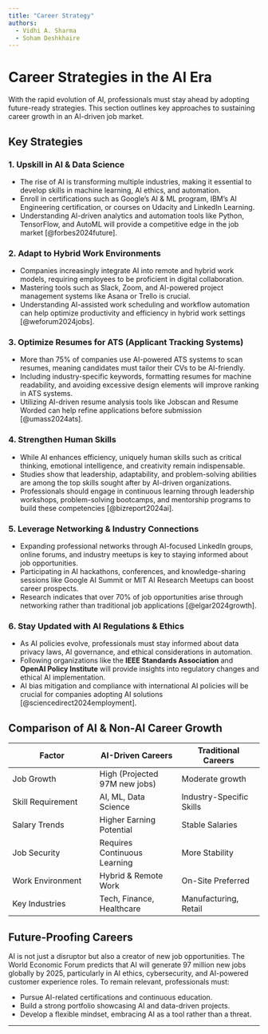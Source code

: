```yaml
---
title: "Career Strategy"
authors: 
  - Vidhi A. Sharma
  - Soham Deshkhaire
---
```


# Career Strategies in the AI Era

With the rapid evolution of AI, professionals must stay ahead by adopting future-ready strategies. This section outlines key approaches to sustaining career growth in an AI-driven job market.

## Key Strategies

### 1. **Upskill in AI & Data Science**
   - The rise of AI is transforming multiple industries, making it essential to develop skills in machine learning, AI ethics, and automation.
   - Enroll in certifications such as Google's AI & ML program, IBM’s AI Engineering certification, or courses on Udacity and LinkedIn Learning.
   - Understanding AI-driven analytics and automation tools like Python, TensorFlow, and AutoML will provide a competitive edge in the job market [@forbes2024future].

### 2. **Adapt to Hybrid Work Environments**
   - Companies increasingly integrate AI into remote and hybrid work models, requiring employees to be proficient in digital collaboration.
   - Mastering tools such as Slack, Zoom, and AI-powered project management systems like Asana or Trello is crucial.
   - Understanding AI-assisted work scheduling and workflow automation can help optimize productivity and efficiency in hybrid work settings [@weforum2024jobs].

### 3. **Optimize Resumes for ATS (Applicant Tracking Systems)**
   - More than 75% of companies use AI-powered ATS systems to scan resumes, meaning candidates must tailor their CVs to be AI-friendly.
   - Including industry-specific keywords, formatting resumes for machine readability, and avoiding excessive design elements will improve ranking in ATS systems.
   - Utilizing AI-driven resume analysis tools like Jobscan and Resume Worded can help refine applications before submission [@umass2024ats].

### 4. **Strengthen Human Skills**
   - While AI enhances efficiency, uniquely human skills such as critical thinking, emotional intelligence, and creativity remain indispensable.
   - Studies show that leadership, adaptability, and problem-solving abilities are among the top skills sought after by AI-driven organizations.
   - Professionals should engage in continuous learning through leadership workshops, problem-solving bootcamps, and mentorship programs to build these competencies [@bizreport2024ai].

### 5. **Leverage Networking & Industry Connections**
   - Expanding professional networks through AI-focused LinkedIn groups, online forums, and industry meetups is key to staying informed about job opportunities.
   - Participating in AI hackathons, conferences, and knowledge-sharing sessions like Google AI Summit or MIT AI Research Meetups can boost career prospects.
   - Research indicates that over 70% of job opportunities arise through networking rather than traditional job applications [@elgar2024growth].

### 6. **Stay Updated with AI Regulations & Ethics**
   - As AI policies evolve, professionals must stay informed about data privacy laws, AI governance, and ethical considerations in automation.
   - Following organizations like the **IEEE Standards Association** and **OpenAI Policy Institute** will provide insights into regulatory changes and ethical AI implementation.
   - AI bias mitigation and compliance with international AI policies will be crucial for companies adopting AI solutions [@sciencedirect2024employment].

## Comparison of AI & Non-AI Career Growth

| Factor                        | AI-Driven Careers            | Traditional Careers         |
|------------------------------|-----------------------------|-----------------------------|
| Job Growth                   | High (Projected 97M new jobs) | Moderate growth             |
| Skill Requirement            | AI, ML, Data Science        | Industry-Specific Skills    |
| Salary Trends                | Higher Earning Potential   | Stable Salaries             |
| Job Security                 | Requires Continuous Learning | More Stability              |
| Work Environment             | Hybrid & Remote Work        | On-Site Preferred           |
| Key Industries               | Tech, Finance, Healthcare  | Manufacturing, Retail       |

## Future-Proofing Careers
AI is not just a disruptor but also a creator of new job opportunities. The World Economic Forum predicts that AI will generate 97 million new jobs globally by 2025, particularly in AI ethics, cybersecurity, and AI-powered customer experience roles. To remain relevant, professionals must:

- Pursue AI-related certifications and continuous education.
- Build a strong portfolio showcasing AI and data-driven projects.
- Develop a flexible mindset, embracing AI as a tool rather than a threat.


---
